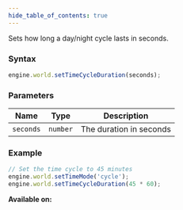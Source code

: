 ```yaml
---
hide_table_of_contents: true
---
```



Sets how long a day/night cycle lasts in seconds.

### Syntax

```js
engine.world.setTimeCycleDuration(seconds);
```

### Parameters

| Name      | Type     | Description             |
| --------- | -------- | ----------------------- |
| `seconds` | `number` | The duration in seconds |

### Example

```js
// Set the time cycle to 45 minutes
engine.world.setTimeMode('cycle');
engine.world.setTimeCycleDuration(45 * 60);
```

**Available on:** <ClientTag />
